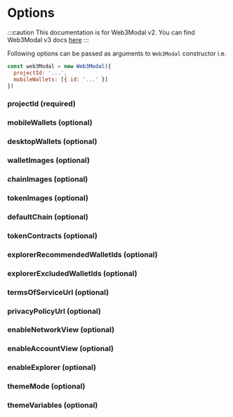 
# Options

:::caution
This documentation is for Web3Modal v2. You can find Web3Modal v3 docs [here](../../../about.mdx)
:::

Following options can be passed as arguments to `Web3Modal` constructor i.e.

```js
const web3Modal = new Web3Modal({
  projectId: '...',
  mobileWallets: [{ id: '...' }]
})
```

### projectId (required)

<ProjectIdPartial />

### mobileWallets (optional)

<MobileWalletsPartial />

### desktopWallets (optional)

<DesktopWalletsPartial />

### walletImages (optional)

<WalletImagesPartial />

### chainImages (optional)

<ChainImagesPartial />

### tokenImages (optional)

<TokenImagesPartial />

### defaultChain (optional)

<DefaultChainPartial />

### tokenContracts (optional)

<TokenContractsPartial />

### explorerRecommendedWalletIds (optional)

<ExplorerRecommendedWalletIdsPartial />

### explorerExcludedWalletIds (optional)

<ExplorerExcludedWalletIdsPartial />

### termsOfServiceUrl (optional)

<TermsOfServiceUrlPartial />

### privacyPolicyUrl (optional)

<PrivacyPolicyUrlPartial />

### enableNetworkView (optional)

<EnableNetworkViewPartial />

### enableAccountView (optional)

<EnableAccountViewPartial />

### enableExplorer (optional)

<EnableExplorerPartial />

### themeMode (optional)

<ThemeModePartial />

### themeVariables (optional)

<ThemeVariablesPartial />
